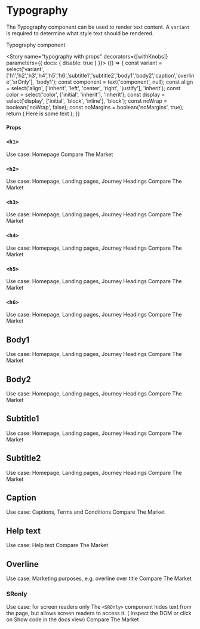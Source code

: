 

<Meta title="Components/Typography" />

# Typography

The Typography component can be used to render text content. A `variant` is required to determine what style text should be rendered.

<Preview>
  <Story name="typography">
    <DemoContainer>
      <Typography variant="body1">Typography component</Typography>
    </DemoContainer>
  </Story>
</Preview>

<Story name="typography with props" decorators={[withKnobs]} parameters={{ docs: { disable: true } }}>
  {() => {
    const variant = select('variant', ['h1','h2','h3','h4','h5','h6','subtitle1','subtitle2','body1','body2','caption','overline','srOnly'], 'body1');
    const component = text('component', null);
    const align = select('align', ['inherit', 'left', 'center', 'right', 'justify'], 'inherit');
    const color = select('color', ['initial', 'inherit'], 'inherit');
    const display = select('display', ['initial', 'block', 'inline'], 'block');
    const noWrap = boolean('noWrap', false);
    const noMargins = boolean('noMargins', true);
    return (
      <DemoContainer>
        <Typography
          variant={variant}
          component={component}
          align={align}
          color={color}
          display={display}
          noWrap={noWrap}
          noMargins={noMargins}
      >
        Here is some text
      </Typography>
      </DemoContainer>
    );
  }}
</Story>

#### Props
<Props of={Typography} />


### `<h1>`
Use case: Homepage
<Preview>
  <Story name="h1">
    <DemoContainer>
      <Typography variant="h1">Compare The Market</Typography>
    </DemoContainer>
  </Story>
</Preview>

### `<h2>`
Use case: Homepage, Landing pages, Journey Headings
<Preview>
  <Story name="h2">
    <DemoContainer>
      <Typography variant="h2">Compare The Market</Typography>
    </DemoContainer>
  </Story>
</Preview>

### `<h3>`
Use case: Homepage, Landing pages, Journey Headings
<Preview>
  <Story name="h3">
    <DemoContainer>
      <Typography variant="h3">Compare The Market</Typography>
    </DemoContainer>
  </Story>
</Preview>

### `<h4>`
Use case: Homepage, Landing pages, Journey Headings
<Preview>
  <Story name="h4">
    <DemoContainer>
      <Typography variant="h4">Compare The Market</Typography>
    </DemoContainer>
  </Story>
</Preview>

### `<h5>`
Use case: Homepage, Landing pages, Journey Headings
<Preview>
  <Story name="h5">
    <DemoContainer>
      <Typography variant="h5">Compare The Market</Typography>
    </DemoContainer>
  </Story>
</Preview>

### `<h6>`
Use case: Homepage, Landing pages, Journey Headings
<Preview>
  <Story name="h6">
    <DemoContainer>
      <Typography variant="h6">Compare The Market</Typography>
    </DemoContainer>
  </Story>
</Preview>

## Body1
Use case: Homepage, Landing pages, Journey Headings
<Preview>
  <Story name="body1">
    <DemoContainer>
      <Typography variant='body1'>Compare The Market</Typography>
    </DemoContainer>
  </Story>
</Preview>

## Body2
Use case: Homepage, Landing pages, Journey Headings
<Preview>
  <Story name="body2">
    <DemoContainer>
      <Typography variant='body2'>Compare The Market</Typography>
    </DemoContainer>
  </Story>
</Preview>

## Subtitle1
Use case: Homepage, Landing pages, Journey Headings
<Preview>
  <Story name="subtitle1">
    <DemoContainer>
      <Typography variant variant='subtitle1'>Compare The Market</Typography>
    </DemoContainer>
  </Story>
</Preview>

## Subtitle2
Use case: Homepage, Landing pages, Journey Headings
<Preview>
  <Story name="subtitle2">
    <DemoContainer>
      <Typography variant="subtitle2">Compare The Market</Typography>
    </DemoContainer>
  </Story>
</Preview>

## Caption
Use case: Captions, Terms and Conditions
<Preview>
  <Story name="caption">
    <DemoContainer>
      <Typography variant="caption">Compare The Market</Typography>
    </DemoContainer>
  </Story>
</Preview>

## Help text
Use case: Help text
<Preview>
  <Story name="helpText">
    <DemoContainer>
      <Typography variant="helpText">Compare The Market</Typography>
    </DemoContainer>
  </Story>
</Preview>

## Overline
Use case: Marketing purposes, e.g. overline over title
<Preview>
  <Story name="overline">
    <DemoContainer>
      <Typography variant="overline">Compare The Market</Typography>
    </DemoContainer>
  </Story>
</Preview>

### SRonly
Use case: for screen readers only
The `<SROnly>` component hides text from the page, but allows screen readers to access it.
<Preview>
  <Story name="SRonly">
    <DemoContainer>
      <Typography variant="overline">( Inspect the DOM or click on Show code in the docs view)</Typography>
      <Typography variant="srOnly">Compare The Market</Typography>
    </DemoContainer>
  </Story>
</Preview>
